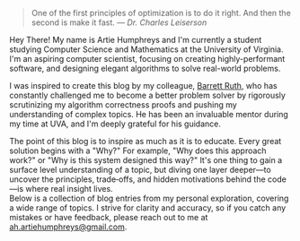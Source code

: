 
<Home>
<blockquote className="border-l-4 border-gray-300 pl-6 italic my-6 font-latex">
One of the first principles of optimization is to do it right.  
And then the second is make it fast.
<cite className="block text-sm mt-1 font-latex">
  — Dr. Charles Leiserson
</cite>
</blockquote>

Hey There! My name is Artie Humphreys and I'm currently a student studying Computer Science and Mathematics at the University of Virginia. I'm an aspiring computer scientist, focusing on creating highly-performant software, and designing elegant algorithms to solve real-world problems.

<div className="h-5" />

I was inspired to create this blog by my colleague, <a target="_blank" href="https://barrettruth.com/">
Barrett Ruth,</a> who has constantly challenged me to become a better problem solver by
rigorously scrutinizing my algorithm correctness proofs and pushing my
understanding of complex topics. He has been an invaluable mentor during my time
at UVA, and I'm deeply grateful for his guidance.

<div className="h-5" />
The point of this blog is to inspire as much as it is to educate. Every great solution
begins with a "Why?" For example, "Why does this approach work?" or "Why is this
system designed this way?" It's one thing to gain a surface level understanding of
a topic, but diving one layer deeper—to uncover the principles, trade‑offs, and hidden
motivations behind the code—is where real insight lives.

<div className="h-5" />
Below is a collection of blog entries from my personal exploration, covering a wide
range of topics. I strive for clarity and accuracy, so if you catch any mistakes or have feedback, please reach out to me at <a href="mailto:ah.artiehumphreys@gmail.com">ah.artiehumphreys@gmail.com</a>.
</Home>

